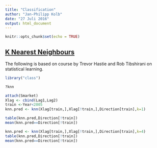 ```yaml
---
title: "Classification"
author: "Jan-Philipp Kolb"
date: "27 Juli 2016"
output: html_document
---
```


```r
knitr::opts_chunk$set(echo = TRUE)
```

## [K Nearest Neighbours](https://www.youtube.com/watch?v=9TVVF7CS3F4)

The following is based on course by Trevor Hastie and Rob Tibshirani on statistical learning. 

```r
library("class")
```

```r
?knn
```

```r
attach(Smarket)
Xlag <- cbind(Lag1,Lag2)
train <-Year<2005
knn.pred <- knn(Xlag[train,],Xlag[!train,],Direction[train],k=1)
```

```r
table(knn.pred,Direction[!train])
mean(knn.pred==Direction[!train])
```

```r
knn.pred <- knn(Xlag[train,],Xlag[!train,],Direction[train],k=4)
table(knn.pred,Direction[!train])
mean(knn.pred==Direction[!train])
```

